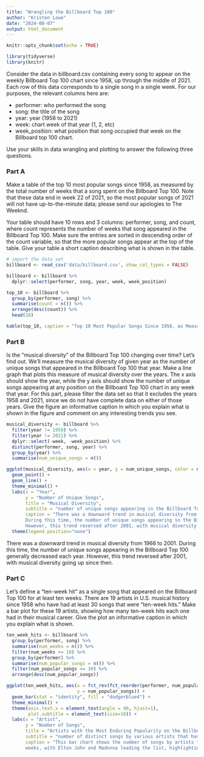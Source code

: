 ```yaml
---
title: "Wrangling the Billboard Top 100"
author: "Kristen Lowe"
date: "2024-08-07"
output: html_document
---
```


```r
knitr::opts_chunk$set(echo = TRUE)
```

```r
library(tidyverse)
library(knitr)
```

Consider the data in billboard.csv containing every song to appear on the weekly Billboard Top 100 chart since 1958, up through the middle of 2021. Each row of this data corresponds to a single song in a single week. For our purposes, the relevant columns here are:

* performer: who performed the song
* song: the title of the song
* year: year (1958 to 2021)
* week: chart week of that year (1, 2, etc)
* week_position: what position that song occupied that week on the Billboard top 100 chart.

Use your skills in data wrangling and plotting to answer the following three questions.

### Part A
Make a table of the top 10 most popular songs since 1958, as measured by the total number of weeks that a song spent on the Billboard Top 100. Note that these data end in week 22 of 2021, so the most popular songs of 2021 will not have up-to-the-minute data; please send our apologies to The Weeknd.

Your table should have 10 rows and 3 columns: performer, song, and count, where count represents the number of weeks that song appeared in the Billboard Top 100. Make sure the entries are sorted in descending order of the count variable, so that the more popular songs appear at the top of the table. Give your table a short caption describing what is shown in the table.
```r
# import the data set
billboard <- read_csv('data/billboard.csv', show_col_types = FALSE)

billboard <- billboard %>% 
  dplyr::select(performer, song, year, week, week_position)

top_10 <- billboard %>% 
  group_by(performer, song) %>% 
  summarise(count = n()) %>% 
  arrange(desc(count)) %>% 
  head(10)

kable(top_10, caption = "Top 10 Most Popular Songs Since 1958, as Measured by the Total Number of Weeks that a Song Spent on the Billboard Top 100")
```

### Part B
Is the "musical diversity" of the Billboard Top 100 changing over time? Let's find out. We'll measure the musical diversity of given year as the number of unique songs that appeared in the Billboard Top 100 that year. Make a line graph that plots this measure of musical diversity over the years. The x axis should show the year, while the y axis should show the number of unique songs appearing at any position on the Billboard Top 100 chart in any week that year. For this part, please filter the data set so that it excludes the years 1958 and 2021, since we do not have complete data on either of those years. Give the figure an informative caption in which you explain what is shown in the figure and comment on any interesting trends you see.
```r
musical_diversity <- billboard %>% 
  filter(year != 1958) %>% 
  filter(year != 2021) %>% 
  dplyr::select(-week, -week_position) %>% 
  distinct(performer, song, year) %>% 
  group_by(year) %>% 
  summarise(num_unique_songs = n())

ggplot(musical_diversity, aes(x = year, y = num_unique_songs, color = num_unique_songs)) +
  geom_point() +
  geom_line() +
  theme_minimal() +
  labs(x = "Year",
       y = "Number of Unique Songs",
       title = "Musical Diversity",
       subtitle = "number of unique songs appearing in the Billboard Top 100 by year",
       caption = "There was a downward trend in musical diversity from 1966 to 2001. 
       During this time, the number of unique songs appearing in the Billboard Top 100 generally decreased each year. 
       However, this trend reversed after 2001, with musical diversity going up since then.") +
  theme(legend.position="none")
```
There was a downward trend in musical diversity from 1966 to 2001. During this time, the number of unique songs appearing in the Billboard Top 100 generally decreased each year. However, this trend reversed after 2001, with musical diversity going up since then.

### Part C
Let's define a "ten-week hit" as a single song that appeared on the Billboard Top 100 for at least ten weeks. There are 19 artists in U.S. musical history since 1958 who have had at least 30 songs that were "ten-week hits." Make a bar plot for these 19 artists, showing how many ten-week hits each one had in their musical career. Give the plot an informative caption in which you explain what is shown.
```r
ten_week_hits <- billboard %>% 
  group_by(performer, song) %>% 
  summarise(num_weeks = n()) %>% 
  filter(num_weeks >= 10) %>% 
  group_by(performer) %>% 
  summarise(num_popular_songs = n()) %>% 
  filter(num_popular_songs >= 30) %>% 
  arrange(desc(num_popular_songs))

ggplot(ten_week_hits, aes(x = fct_rev(fct_reorder(performer, num_popular_songs)), 
                          y = num_popular_songs)) +
  geom_bar(stat = "identity", fill = "dodgerblue4") +
  theme_minimal() +
  theme(axis.text.x = element_text(angle = 90, hjust=1),
        plot.subtitle = element_text(size=10)) +
  labs(x = "Artist",
       y = "Number of Songs",
       title = "Artists with the Most Enduring Popularity on the Billboard Top 100",
       subtitle = "number of distinct songs by various artists that have remained in the Billboard Top 100 for at least ten weeks",
       caption = "This bar chart shows the number of songs by artists that remained on the charts for at least ten
       weeks, with Elton John and Madonna leading the list, highlighting significant long-term chart success.")
```


